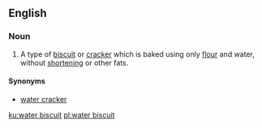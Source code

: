 ==English==
{{wikipedia}}
===Noun===
{{en-noun|head=[[water]] [[biscuit]]}}

# A type of [[biscuit]] or [[cracker]] which is baked using only [[flour]] and water, without [[shortening]] or other fats.

====Synonyms====
* [[water cracker]] {{qualifier|US}}

[[ku:water biscuit]]
[[pl:water biscuit]]